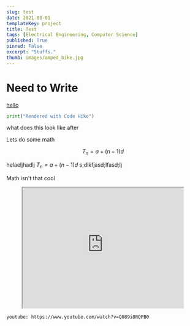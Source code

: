 ```yaml
---
slug: test
date: 2021-08-01
templateKey: project
title: Test
tags: [Electrical Engineering, Computer Science]
published: True
pinned: False
excerpt: "Stuffs."
thumb: images/amped_bike.jpg
---
```


# Need to Write

[hello](https://www.youtube.com/)

```python
print("Rendered with Code Hike")
```

what does this look like after

Lets do some math

$$
T_n = a + (n-1)d
$$

helaeljhadlj $T_n = a + (n-1)d$ s;dlkfjasd;lfasd;lj

Math isn't that cool

<p align="center">
  <iframe
    width="420"
    height="315"
    src="https://www.youtube.com/embed/tgbNymZ7vqY"
  ></iframe>
</p>

`youtube: https://www.youtube.com/watch?v=Q089i8RQPB0`
